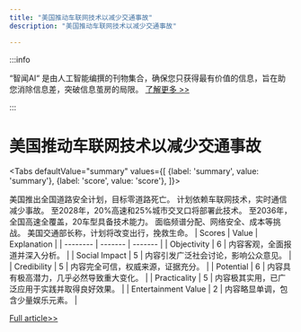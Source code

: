```yaml
---
title: "美国推动车联网技术以减少交通事故"
description: "美国推动车联网技术以减少交通事故"

---
```



:::info

“智闻AI“ 是由人工智能编撰的刊物集合，确保您只获得最有价值的信息，旨在助您消除信息差，突破信息茧房的局限。  [了解更多 >>](/)

:::

# 美国推动车联网技术以减少交通事故


<Tabs
	defaultValue="summary"
	values={[
	{label: 'summary', value: 'summary'},
	{label: 'score', value: 'score'},
]}>
<TabItem value="summary">


美国推出全国道路安全计划，目标零道路死亡。
计划依赖车联网技术，实时通信减少事故。
至2028年，20%高速和25%城市交叉口将部署此技术。
至2036年，全国高速全覆盖，20车型具备技术能力。
面临频谱分配、网络安全、成本等挑战。
美国交通部长称，计划将改变出行，挽救生命。
</TabItem>
<TabItem value="score">
	| Scores     | Value   | Explanation |
	| -------- | ------- | ------- |
	| Objectivity  | 6    | 内容客观，全面报道并深入分析。    |
	| Social Impact | 5     | 内容引发广泛社会讨论，影响公众意见。    |
	| Credibility    | 5    | 内容完全可信，权威来源，证据充分。    |
	| Potential    | 6    | 内容具有极高潜力，几乎必然导致重大变化。    |
	| Practicality    | 5    | 内容极其实用，已广泛应用于实践并取得良好效果。    |
	| Entertainment Value    | 2    | 内容略显单调，包含少量娱乐元素。    |
</TabItem>
</Tabs>

[Full article>>](https://readhub.cn/topic/8c8kzCKSmm2)
